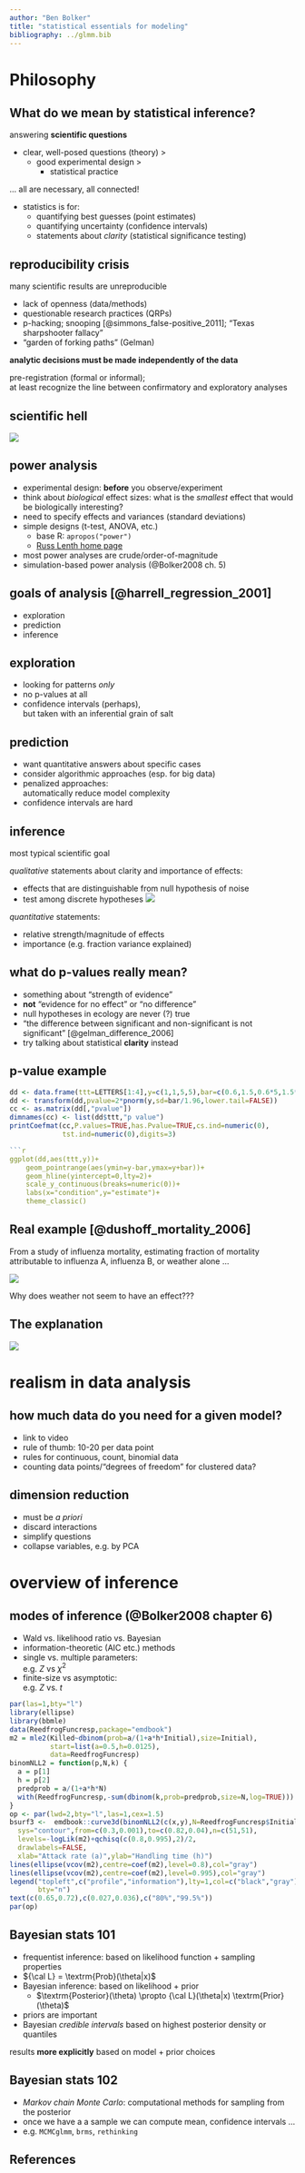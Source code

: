 ```yaml
---
author: "Ben Bolker"
title: "statistical essentials for modeling"
bibliography: ../glmm.bib
---
```


# Philosophy

## What do we mean by statistical inference?

answering **scientific questions**

- clear, well-posed questions (theory) >
     - good experimental design >
          - statistical practice
	 
... all are necessary, all connected!

- statistics is for:
    - quantifying best guesses (point estimates)
	- quantifying uncertainty (confidence intervals)
	- statements about *clarity* (statistical significance testing)

## reproducibility crisis

many scientific results are unreproducible

- lack of openness (data/methods)
- questionable research practices (QRPs)
- p-hacking; snooping [@simmons_false-positive_2011]; "Texas sharpshooter fallacy"
- "garden of forking paths" (Gelman)


**analytic decisions must be made independently of the data**

pre-registration (formal or informal);  
at least recognize the line between confirmatory and exploratory analyses

## scientific hell

![](pix/sci_hell.png)

## power analysis

- experimental design: **before** you observe/experiment
- think about *biological* effect sizes: what is the *smallest* effect that would be biologically interesting?
- need to specify effects and variances (standard deviations)
- simple designs (t-test, ANOVA, etc.)
     - base R: `apropos("power")`
     - [Russ Lenth home page](http://homepage.stat.uiowa.edu/~rlenth/Power/oldversion.html)
- most power analyses are crude/order-of-magnitude
- simulation-based power analysis (@Bolker2008 ch. 5)

## goals of analysis [@harrell_regression_2001]

- exploration
- prediction
- inference

## exploration

- looking for patterns *only*
- no p-values at all
- confidence intervals (perhaps),  
but taken with an inferential grain of salt

## prediction

- want quantitative answers about specific cases
- consider algorithmic approaches (esp. for big data)
- penalized approaches:  
automatically reduce model complexity
- confidence intervals are hard

## inference

most typical scientific goal

*qualitative* statements about clarity and importance of effects:

- effects that are distinguishable from null hypothesis of noise
- test among discrete hypotheses ![](pix/dbend_sm.png)

*quantitative* statements:

- relative strength/magnitude of effects
- importance (e.g. fraction variance explained)

## what do p-values really mean?

- something about "strength of evidence"
- **not** "evidence for no effect" or "no difference"
- null hypotheses in ecology are never (?) true
- "the difference between significant and non-significant is not significant" [@gelman_difference_2006]
- try talking about statistical **clarity** instead

## p-value example

```r
dd <- data.frame(ttt=LETTERS[1:4],y=c(1,1,5,5),bar=c(0.6,1.5,0.6*5,1.5*5))
dd <- transform(dd,pvalue=2*pnorm(y,sd=bar/1.96,lower.tail=FALSE))
cc <- as.matrix(dd[,"pvalue"])
dimnames(cc) <- list(dd$ttt,"p value")
printCoefmat(cc,P.values=TRUE,has.Pvalue=TRUE,cs.ind=numeric(0),
             tst.ind=numeric(0),digits=3)

```r
ggplot(dd,aes(ttt,y))+
    geom_pointrange(aes(ymin=y-bar,ymax=y+bar))+
    geom_hline(yintercept=0,lty=2)+
    scale_y_continuous(breaks=numeric(0))+
    labs(x="condition",y="estimate")+
    theme_classic()
```

## Real example [@dushoff_mortality_2006]

From a study of influenza mortality, estimating fraction of
mortality attributable to influenza A, influenza B, or
weather alone ...

![](pix/flu1.png)

Why does weather not seem to have an effect???

## The explanation

![](pix/flu2.png)

# realism in data analysis

## how much data do you need for a given model?

- link to video
- rule of thumb: 10-20 per data point
- rules for continuous, count, binomial data
- counting data points/"degrees of freedom" for clustered data?

## dimension reduction

- must be *a priori*
- discard interactions
- simplify questions
- collapse variables, e.g. by PCA

# overview of inference

## modes of inference (@Bolker2008 chapter 6)

- Wald vs. likelihood ratio vs. Bayesian
- information-theoretic (AIC etc.) methods
- single vs. multiple parameters:  
e.g. $Z$ vs $\chi^2$
- finite-size vs asymptotic:  
e.g. $Z$ vs. $t$

```r
par(las=1,bty="l")
library(ellipse)
library(bbmle)
data(ReedfrogFuncresp,package="emdbook")
m2 = mle2(Killed~dbinom(prob=a/(1+a*h*Initial),size=Initial),
          start=list(a=0.5,h=0.0125),
          data=ReedfrogFuncresp)
binomNLL2 = function(p,N,k) {
  a = p[1]
  h = p[2]
  predprob = a/(1+a*h*N)
  with(ReedfrogFuncresp,-sum(dbinom(k,prob=predprob,size=N,log=TRUE)))
}
op <- par(lwd=2,bty="l",las=1,cex=1.5)
bsurf3 <-  emdbook::curve3d(binomNLL2(c(x,y),N=ReedfrogFuncresp$Initial,k=ReedfrogFuncresp$Killed),
  sys="contour",from=c(0.3,0.001),to=c(0.82,0.04),n=c(51,51),
  levels=-logLik(m2)+qchisq(c(0.8,0.995),2)/2,
  drawlabels=FALSE,
  xlab="Attack rate (a)",ylab="Handling time (h)")
lines(ellipse(vcov(m2),centre=coef(m2),level=0.8),col="gray")
lines(ellipse(vcov(m2),centre=coef(m2),level=0.995),col="gray")
legend("topleft",c("profile","information"),lty=1,col=c("black","gray"),
       bty="n")
text(c(0.65,0.72),c(0.027,0.036),c("80%","99.5%"))
par(op)
```

## Bayesian stats 101

- frequentist inference: based on likelihood function + sampling properties
- ${\cal L} = \textrm{Prob}(\theta|x)$
- Bayesian inference: based on likelihood + prior
    - $\textrm{Posterior}(\theta) \propto {\cal L}(\theta|x) \textrm{Prior}(\theta)$
- priors are important
- Bayesian *credible intervals* based on highest posterior density or quantiles

results **more explicitly** based on model + prior choices

## Bayesian stats 102

- *Markov chain Monte Carlo*: computational methods for sampling from the posterior
- once we have a a sample we can compute mean, confidence intervals ...
- e.g. `MCMCglmm`, `brms`, `rethinking`


## References
